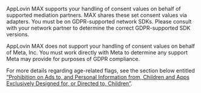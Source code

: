 AppLovin MAX supports your handling of consent values on behalf of supported <Glossary>mediation</Glossary> partners.
MAX shares these set consent values via adapters.
You must be on <Abbr>GDPR</Abbr>-supported <Glossary>network</Glossary> <Abbr>SDK</Abbr>s.
Please consult with your network partner to determine the correct <Abbr>GDPR</Abbr>-supported <Abbr>SDK</Abbr> versions.

AppLovin MAX does not support your handling of consent values on behalf of Meta, <Abbr>Inc.</Abbr>
You must work directly with Meta to determine any support Meta may provide for purposes of <Abbr>GDPR</Abbr> compliance.

For more details regarding age-related flags, see the section below entitled [“Prohibition on Ads to, and Personal Information from, Children and Apps Exclusively Designed for, or Directed to, Children”](#children).
